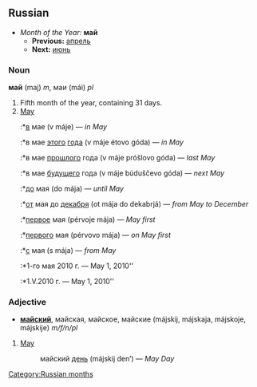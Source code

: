 ==Russian==
*''Month of the Year:'' '''май'''
**'''Previous:''' [[апрель]]
**'''Next:''' [[июнь]]

===Noun===
'''май''' (maj) ''m'', маи (mái) ''pl''

#Fifth month of the year, containing 31 days.
#[[May]]
#:*[[в]] мае (v máje) — ''in May''
#:*в мае [[этот|этого]] [[год|года]] (v máje étovo góda) — ''in May''
#:*в мае [[прошлый|прошлого]] года (v máje próšlovo góda) — ''last May''
#:*в мае [[будущий|будущего]] года (v máje búduščevo góda) — ''next May''
#:*[[до]] мая (do mája) — ''until May''
#:*[[от]] мая до [[декабрь|декабря]] (ot mája do dekabrjá) — ''from May to December''
#:*[[первый|первое]] мая (pérvoje mája) — ''May first''
#:*[[первый|первого]] мая (pérvovo mája) — ''on May first''
#:*[[с]] мая (s mája) — ''from May''
#:*1-го мая 2010 г. — May 1, 2010''
#:*1.V.2010 г. — May 1, 2010''

===Adjective===
*'''[[майский]]''', майская, майское, майские (májskij, májskaja, májskoje, májskije) ''m/f/n/pl''

#[[May]]
#: майский [[день]] (májskij den’) — ''May Day''

[[Category:Russian months]]